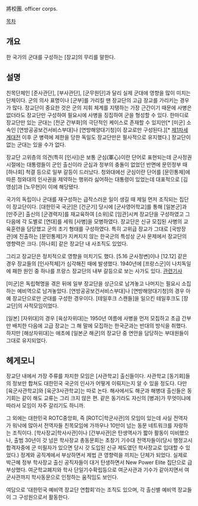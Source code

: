 將校團. officer corps.

[[목차]]
== 개요 ==
한 국가의 군대를 구성하는 [장교]의 무리를 말한다. 
== 설명 ==
친목단체인 [준사관단], [부사관단], [군무원단]과 달리 실제 군대에 영향을 많이 미치는 단체이다. 군의 의사 표명이나 [군부]를 가리킬 땐 장교단의 고급 장교를 가리키는 경우가 많다. 장교단이 중요한 것은 군의 지휘 체계를 지탱하는 가장 근간이기 때문에 사병은 없더라도 장교단만 구성하여 필요시에 사병을 징집하여 군을 형성할 수 있다. 한마디로 장교단만 있는 군대는 [전군 간부화]의 극단적인 케이스로 존재할 수 있지만[* [미군] 소속인 [연방공공보건서비스부대]나 [연방해양대기청]이 장교로만 구성된다.][* [[제1차세계대전]] 이후 군 병력에 제한을 당한 독일도 장교단만은 필사적으로 유지했다.] 장교단이 없는 군대는 있을 수가 없다.

장교단 고위층의 의견(특히 [인사])은 보통 군심(軍心)이란 단어로 표현되는데 군사정권 시절에는 대통령들이 군인 출신이라 군심과 정부의 충돌이 없었던 반면에 문민정부 때 [하나회] 척결 등으로 일부 갈등이 드러났다. 청와대에선 군심이란 단어를 [문민통제]에 따른 청와대의 인사권을 제약하는 행위라 싫어하는 대통령이 있었는데 대표적으로 [김영삼]과 [노무현]이 이에 해당됐다.

국가의 독립이나 군대를 재구성하는 급작스러운 일이 생길 때 제일 먼저 조직되는 집단이 장교단이다. [대한민국 국군]은 [건군기] 당시에 [군사영어학교]를 통해 [일본군]과 [만주군] 출신의 [군경력자]를 재교육하여 [소위]로 [임관]시켜 장교단을 구성하였고 그 다음에 각 도별로 [연대]를 세워 [사병]을 모병하였다. 장교단은 신규 모집된 사병의 교육훈련을 담당했고 군의 초기 형태를 구성하였다. 특히 고위급 장교가 그대로 [국방장관]에 진출하는 [문민통제]가 지켜지지 않는 한국군의 특성상 군사 문제에서 장교단의 영향력은 크다. [하나회] 같은 장교단 내 사조직도 있었다.

그리고 장교단은 정치적으로 영향을 미치기도 했다. [5.16 군사정변]이나 [12.12] 같은 경우 장교들의 [인사적체]가 심각해진 때에 발생했다. 1940년에 [프랑스군]이 나치독일에 패한 원인 중 하나를 프랑스 장교단의 내부 갈등으로 보는 사가도 있다. [http://www.hani.co.kr/arti/politics/defense/603371.html 관련기사]

[미군]은 독립혁명을 겪은 뒤에 일부 장교단을 상근으로 남겨놓고 나머지는 필요시 소집하는 예비역으로 남겨놓았다. [연방공공보건서비스부대]나 [연방해양대기청]의 경우 아예 장교단으로만 군대를 구성한 경우이다. [테일후크 스캔들]을 일으킨 테일후크도 [장교단]의 사적모임이었다.

[일본] [자위대]의 경우 [육상자위대]는 1950년 여름에 사병을 먼저 모집하고 초급 간부만 배치한 다음에 고급 장교는 그 해 말에 모집하는 한국군과는 반대의 방식을 취했다. 하지만 [해상자위대]는 애초에 [일본군 해군]의 장교단 중 연안을 담당하는 부대원들이 그대로 유지되었다.

== 헤게모니 ==
장교단 내에서 가장 주류를 차지한 모임은 [사관학교] 출신들이다. 사관학교 [동기회]들의 정보만 합쳐도 대한민국 국군의 인사가 어떻게 이뤄지는지 알 수 있을 정도다. 다만 [육군사관학교]와 [육군3사관학교]는 따로 논다. 해사에서도 해군과 해병대 출신들은 동기회는 같이 해도 교류는 그리 크지 않은 편. 같은 동기라도 자신의 [병과]가 무엇이냐에 따라서 모임이 자주 갈리기도 하니까.

그 외에는 대한민국 ROTC중앙회, 즉 [ROTC|학군사관]의 모임이 있는데 사실 전역자가 워낙에 많아서 전역자들 친목모임에 가까우나 10만이 넘는 동문 네트워크를 자랑하는 조직이다.  [학사장교|학사사관]이나 [간부사관]은 탄생역사가 짧아 활동이 미비했으나, 출범 30년이 갓 넘은 학사장교 총동문회는 초창기 기수대 전역자들이(당시 행정고시 합격자중에 군 미필자가 있으면 당시 갓 도입된 신규 제도였던 학사장교로 입대할 수 있었다.) 정계와 공직계에서 부상하면서 제법 큰 영향력을 끼치는 단체가 되었다. 실제로 박근혜 정부 학사장교 출신 공직자들이 대거 탄생하면서 New Power Elite 집단으로 급부상했다. 여군학교폐지와 학사 단일기수확립등으로 여군사관과 기수가 같아지면서 여군사관까지 학사동문으로 인정하는 움직임도 보인다.

여담으로 '대한민국 예비역 장교단 연합회'라는 조직도 있으며, 각 출신별 예비역 장교들이 그 구성원으로서 활동한다.  

